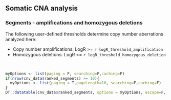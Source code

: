 ## Somatic CNA analysis

### Segments - amplifications and homozygous deletions

The following user-defined thresholds determine copy number aberrations analyzed here: 

* Copy number amplifications: LogR >= `r logR_threshold_amplification`
* Homozygous deletions: LogR <= `r logR_threshold_homozygous_deletion`

<br>
  
```r
myOptions <- list(paging = F, searching=F,caching=F)
if(nrow(cnv_data$ranked_segments) >= 10){
  myOptions <- list(paging = T,pageLength=10, searching=F,caching=F)
}
DT::datatable(cnv_data$ranked_segments, options = myOptions, escape=F, extensions = "Responsive") %>% DT::formatStyle('LogR',backgroundColor = DT::styleInterval(0.8, c('red', '#009E73')))
```

<br><br>
